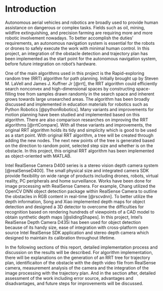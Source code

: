 # Introduction

Autonomous aerial vehicles and robotics are broadly used to provide human assistance on dangerous or complex tasks. Fields such as oil, mining, wildfire extinguishing, and precision farming are requiring more and more robotic involvement nowadays. To better accomplish the duties’ requirements, an autonomous navigation system is essential for the robots or drones to safely execute the work with minimal human control. In this project, an integration of the obstacle detection and trajectory plan has been implemented as the start point for the autonomous navigation system, before future integration on robot’s hardware. 

One of the main algorithms used in this project is the Rapid-exploring random tree (RRT) algorithm for path planning. Initially brought up by Steven M. LaVell and James J. Kuffner Jr [@rrt], the RRT algorithm could efficiently search nonconvex and high-dimensional spaces by constructing space-filling tree from samples drawn randomly in the search space and inherent grows towards large unsearched areas. The algorithm has been broadly discussed and implemented in education materials for robotics such as Python Robotics [@pythonRobotics]. Many variants and improvements for motion planning have been studied and implemented based on this algorithm. There are also comparison researches on improving the RRT algorithms [@rrtCompare]. With all these variants and improvements, the original RRT algorithm holds its tidy and simplicity which is good to be used as a start point. With original RRT algorithm, a tree will be created through adding the new nodes. The next new points of the tree is generated based on the direction to random point, selected step size and whether is on the obstacle. In this project, this original RRT algorithm has been implemented as object-oriented with MATLAB. 

Intel RealSense Camera D400 series is a stereo vision depth camera system [@realSenseD400]. The small physical size and integrated camera SDK provide flexibility on wide range of products including drones, robots, virtual reality, PC peripherals and home surveillance. Works have been done for image processing with RealSense Camera. For example, Chang utilized the OpenCV DNN object detection package within RealSense Camera to outline the obstacles in RGB content in real-time [@rscvdnn]. To better utilize the depth information, Song and Xiao implemented depth maps for object detection and designed a 3D detector to overcome the difficulties for recognition based on rendering hundreds of viewpoints of a CAD model to obtain synthetic depth maps [@slidingShapes]. In this project, Intel’s RealSense Depth Camera D435i has been used for object detection because of its handy size, ease of integration with cross-platform open source Intel RealSense SDK application and stereo depth camera which designed to maintain its calibration throughout lifetime. 

In the following sections of this report, detailed implementation process and discussion on the results will be described. For algorithm implementation, there will be explanations on the generation of an RRT tree for trajectory plan, identificaiton of the obstacle with the depth video file from RealSense camera, measurement analysis of the camera and the integration of the image processing with the trajectory plan. And in the section after, detailed assessment of the work including error source, advantages and disadvantages, and future steps for improvements will be discussed.



